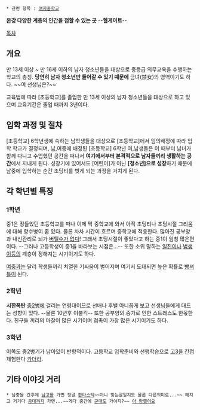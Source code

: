  * 관련 항목 : [[여자중학교]]

'''온갖 다양한 계층의 인간을 접할 수 있는 곳'''
--'''헬게이트'''--

[[목차]]

== 개요 ==
만 13세 이상 ~ 만 16세 이하의 남자 청소년들을 대상으로 중등급 의무교육을 수행하는 학교의 총칭. '''당연히 남자 청소년만 들어갈 수 있기 때문에''' 금녀(禁女)의 영역이기도 하다. ~~여 선생님은?~~

교육법에 따라 [초등학교]를 졸업한 만 13세 이상의 남자 청소년들을 대상으로 하고 있으며 교육기간은 졸업 때까지 3년이다. 

== 입학 과정 및 절차 ==
[초등학교] 6학년생에 속하는 남학생들을 대상으로 [초등학교]에서 임의배정에 따라 입학 학교가 결정되며, 남,여중에 배정된 [초등학교] 6학년 여,남생들은 이 때부터 남녀가 함께 다니고 수업했던 공간을 떠나서 '''여기에서부터 본격적으로 남자들끼리 생활하는 공간'''에서 지내게 된다. 성장기에 있어서도 [어린이]가 아닌 '''[청소년]으로 성장'''하기 때문에 남중에 입학하는 순간 초딩티를 벗게 되는 과정을 거치게 된다. 

== 각 학년별 특징 ==
=== 1학년 ===
중1은 정들었던 초등학교를 떠나 이제 막 중학교에 와서 아직 초딩티나 초딩시절 그리움에 대해 향수병이 좀 있다. 물론 차차 시간이 흐르며 중학교에 적응한다. 많아진 공부양과 내신관리로 뇌가 [[버틸수가 없다]]! 그래서 초딩시절이 좋았다고 하는 중1이 엄청 많은편이다. --그러나 고등학생이 중1을 바라보는 시점은...-- 또한 소위 말하는 [[일진]]이나 [[범생이]]등의 계층이 정해지는 시기이기도 하다.

[[여중]]과는 달리 학생들끼리 치열한 기싸움이 벌어지며 여기서 도태되면 높은 확률로 [[빵셔틀]]이 된다.
=== 2학년 ===
'''시한폭탄'''
[[중2병]]에 걸리는 연령대이므로 선배나 후밸 아니꼽게 보고 선생님들에게 대드는 성향이 있다. --물론 10년후 이불킥-- 또한 공부양의 증가로 인한 스트레스도 한몫한다. 친구들 끼리의 마찰이 많은 시기이며 접촉이 가장 많은 시기이기도 하다.

=== 3학년 ===
이쪽도 중2병기가 남아있어 반항적이다. 고등학교 입학준비와 선행학습으로 [[고3]]을 간접체험한다 [[카더라]].

== 기타 이야깃 거리 ==
 * 남중을 간후에 [[남고]]를 가면 정말 [[반어법|판타스틱]]~~아니 맞는말일지도 물론 다른의미로...~~ 해지고 거기다 [[공대]]까지 가면...~~게다 중간에 [[군대]]도 가야지?~~ [[망했어요|아 망했어요]]
